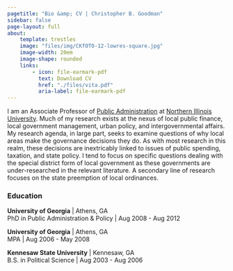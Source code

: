```yaml
---
pagetitle: "Bio &amp; CV | Christopher B. Goodman"
sidebar: false
page-layout: full
about:
    template: trestles
    image: "files/img/CKfOTO-12-lowres-square.jpg"
    image-width: 20em
    image-shape: rounded
    links:
        - icon: file-earmark-pdf
          text: Download CV
          href: "./files/vita.pdf"
          aria-label: file-earmark-pdf
---
```

:::{#hero-heading}

I am an Associate Professor of [Public Administration](https://mpa.niu.edu) at [Northern Illinois University](https://www.niu.edu). Much of my research exists at the nexus of local public finance, local government management, urban policy, and intergovernmental affairs. My research agenda, in large part, seeks to examine questions of why local areas make the governance decisions they do. As with most research in this realm, these decisions are inextricably linked to issues of public spending, taxation, and state policy. I tend to focus on specific questions dealing with the special district form of local government as these governments are under-researched in the relevant literature. A secondary line of research focuses on the state preemption of local ordinances.

### Education

**University of Georgia** | Athens, GA <br/>
PhD in Public Administration &amp; Policy | Aug 2008 - Aug 2012

**University of Georgia** | Athens, GA <br/>
MPA | Aug 2006 - May 2008

**Kennesaw State University** | Kennesaw, GA <br/>
B.S. in Political Science | Aug 2003 - Aug 2006

:::